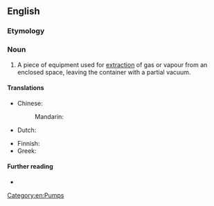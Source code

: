 ==English==

===Etymology===
{{compound|en|vacuum|pump}}

===Noun===
{{en-noun}}

# A piece of equipment used for [[extraction]] of gas or vapour from an enclosed space, leaving the container with a partial vacuum.<!--reason for not SoP. A water pump pumps water, but a vacuum pump pumps...???-->

====Translations====
{{trans-top|equipment}}
* Chinese:
*: Mandarin: {{t+|cmn|真空泵|tr=zhēnkōngbèng}}
* Dutch: {{t+|nl|vacuümpomp|f}}
{{trans-mid}}
* Finnish: {{t|fi|tyhjiöpumppu}}
* Greek: {{t|el|αντλία κενού|f}}
{{trans-bottom}}

====Further reading====
*{{pedialite}}

[[Category:en:Pumps]]